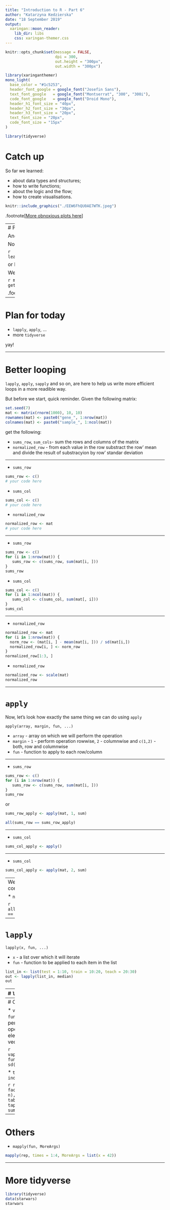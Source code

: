 ```yaml
---
title: "Introduction to R - Part 6"
author: "Katarzyna Kedzierska"
date: "18 September 2019"
output:
  xaringan::moon_reader:
    lib_dir: libs
    css: xaringan-themer.css
---
```


```r
knitr::opts_chunk$set(message = FALSE,
                      dpi = 300, 
                      out.height = "300px", 
                      out.width = "300px")
```

```r
library(xaringanthemer)
mono_light(
  base_color = "#1c5253",
  header_font_google = google_font("Josefin Sans"),
  text_font_google   = google_font("Montserrat", "300", "300i"),
  code_font_google   = google_font("Droid Mono"),
  header_h1_font_size = "40px",
  header_h2_font_size = "30px",
  header_h3_font_size = "20px", 
  text_font_size = "20px",
  code_font_size = "15px"
)
```

```r
library(tidyverse)
```


# Catch up

So far we learned:

* about data types and structures;
* how to write functions;
* about the logic and the flow;
* how to create visualisations.

```r
knitr::include_graphics("./EEW6FhQU0AE7WTK.jpeg")
```


.footnote[[More obnoxious plots here](https://twitter.com/biogeobiochem/status/1172547837046820864)]

---
# Pipes

And we've touched on dplyr syntax.

Now we know what are pipies and that instead of this:

```r
leave_house(get_dressed(get_out_of_bed(wake_up(me))))
```

or better yet this:
```r
woken_up_me <- wake_up(me)
standing_up_me <- get_out_of_bed(woken_up_me)
dressed_me <- get_dressed(standing_up_me)
ready_me <- leave_house(dressed_me)
```

We can write it like this:

```r
me %>%
  wake_up() %>%
  get_out_of_bed() %>%
  get_dressed() %>%
  leave_house()
```

.footnote[Source: [Andrew Heiss](https://twitter.com/andrewheiss/status/1173743447171354624)]

---

# Plan for today

* `lapply`, `apply`, ...
* more `tidyverse`

yay!

---

# Better looping

`lapply`, `apply`, `sapply` and so on, are here to help us write more efficient loops in a more readible way.

But before we start, quick reminder. Given the following matrix:

```r
set.seed(7)
mat <- matrix(rnorm(1000), 10, 10)
rownames(mat) <- paste0("gene_", 1:nrow(mat))
colnames(mat) <- paste0("sample_", 1:ncol(mat))
```

get the following:

* `sums_row`, `sum_cols`- sum the rows and columns of the matrix
* `normalized_row` - from each value in the row substract the row' mean and divide the result of substracyion by row' standar deviation

---

* `sums_row`
```r
sums_row <- c()
# your code here
```

* `sums_col`
```r
sums_col <- c()
# your code here
```

* `normalized_row`
```r
normalized_row <- mat
# your code here
```
---

* `sums_row`
```r
sums_row <- c()
for (i in 1:nrow(mat)) {
   sums_row <- c(sums_row, sum(mat[i, ]))
}
sums_row
```

* `sums_col`
```r
sums_col <- c()
for (i in 1:ncol(mat)) {
   sums_col <- c(sums_col, sum(mat[, i]))
}
sums_col
```

---

* `normalized_row`
```r
normalized_row <- mat
for (i in 1:nrow(mat)) {
  norm_row <- (mat[i, ] - mean(mat[i, ])) / sd(mat[i,])
  normalized_row[i, ] <- norm_row
}
normalized_row[1:3, ]
```

* `normalized_row`
```r
normalized_row <- scale(mat)
normalized_row
```
---

# `apply`
Now, let's look how exactly the same thing we can do using `apply`

`apply(array, margin, fun, ...)`

* `array` - array on which we will perform the operation
* `margin` - `1` - perform operation rowwise, `2` - columnwise and `c(1,2)` - both, row and columnwise
* `fun` - function to apply to each row/column

---

* `sums_row`
```r
sums_row <- c()
for (i in 1:nrow(mat)) {
   sums_row <- c(sums_row, sum(mat[i, ]))
}
sums_row
```

or

```r
sums_row_apply <- apply(mat, 1, sum)
```

```r
all(sums_row == sums_row_apply)
```

---

* `sums_col`
```r
sums_col_apply <- apply()
```

---

* `sums_col`
```r
sums_col_apply <- apply(mat, 2, sum)
```

---
We can also define more complex functions:

* `normalized_row`
```r
normalized_row_apply <- apply(mat, 1, function(row) (row - mean(row)) / sd(row))
```

```r
all(normalized_row_apply == normalized_row)
```

---

# `lapply`

`lapply(x, fun, ...)`

* `x` - a list over which it will iterate
* `fun` - function to be applied to each item in the list

```r
list_in <- list(test = 1:10, train = 10:20, teach = 20:30)
out <- lapply(list_in, median)
out
```

---
# `lapply` vs. `sapply`
```r
lout <- lapply(colnames(mat), function(colname) {
 median(mat[, colname])
})

head(lout, n = 3)
```

```r
sout <- sapply(colnames(mat), function(colname) {
 median(mat[, colname])
})
sout
```

---
# Others

* `vapply(x, fun, fun.value)` - perform an operation on each element in the vector

```r
vapply(1:ncol(mat), function(i) sd(mat[,i]), c(1))
```

* `tapply(vector, index, function)`

```r
n <- 17 
fac <- factor(rep_len(1:3, n), levels = 1:5)
table(fac)
tapply(1:n, fac, sum)
```
---
# Others

* `mapply(fun, MoreArgs)`

```r
mapply(rep, times = 1:4, MoreArgs = list(x = 42))
```

---

# More tidyverse

```r
library(tidyverse)
data(starwars)
starwars
```



